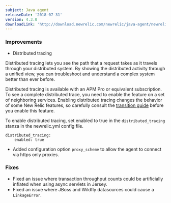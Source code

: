 ```yaml
---
subject: Java agent
releaseDate: '2018-07-31'
version: 4.3.0
downloadLink: 'http://download.newrelic.com/newrelic/java-agent/newrelic-agent/4.3.0/'
---
```


### Improvements

* Distributed tracing

Distributed tracing lets you see the path that a request takes as it travels through your distributed system. By showing the distributed activity through a unified view, you can troubleshoot and understand a complex system better than ever before.

Distributed tracing is available with an APM Pro or equivalent subscription. To see a complete distributed trace, you need to enable the feature on a set of neighboring services. Enabling distributed tracing changes the behavior of some New Relic features, so carefully consult the [transition guide](https://docs.newrelic.com/docs/transition-guide-distributed-tracing) before you enable this feature.

To enable distributed tracing, set enabled to true in the `distributed_tracing` stanza in the newrelic.yml config file.

```
distributed_tracing:
    enabled: true
```

* Added configuration option `proxy_scheme` to allow the agent to connect via https only proxies.

### Fixes

* Fixed an issue where transaction throughput counts could be artificially inflated when using async servlets in Jersey.
* Fixed an issue where JBoss and Wildfly datasources could cause a `LinkageError`.
